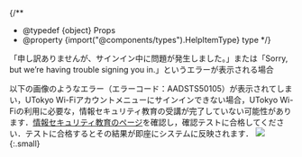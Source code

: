 
{/**
  * @typedef {object} Props
  * @property {import("@components/types").HelpItemType} type
  */}

<HelpItem lang="ja" type={props.type} >
  <Fragment slot="problem">「申し訳ありませんが、サインイン中に問題が発生しました。」または「Sorry, but we’re having trouble signing you in.」というエラーが表示される場合</Fragment>

  以下の画像のようなエラー（エラーコード：AADSTS50105）が表示されてしまい，UTokyo Wi-Fiアカウントメニューにサインインできない場合，UTokyo Wi-Fiの利用に必要な，情報セキュリティ教育の受講が完了していない可能性があります．[情報セキュリティ教育のページ](https://univtokyo.sharepoint.com/sites/Security/SitePages/Information_Security_Education.aspx)を確認し，確認テストに合格してください．テストに合格するとその結果が即座にシステムに反映されます．
  ![](./account_menu_access_denied.png){:.small}
</HelpItem>
